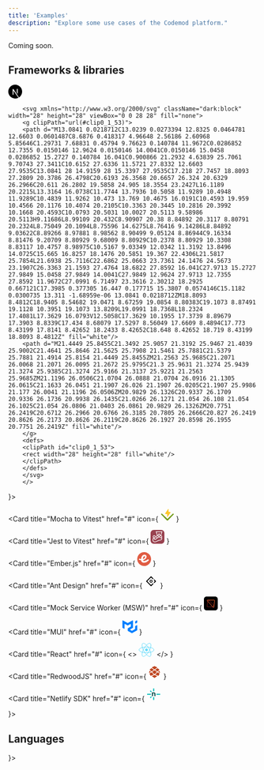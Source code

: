 ```yaml
---
title: 'Examples'
description: "Explore some use cases of the Codemod platform."
---
```


<Card icon="hourglass-end">
Coming soon.
</Card>

## Frameworks & libraries

<CardGroup cols={2}>
  <Card
    title="Next.js"
    href="#"
    icon={
        <>
        <svg className="dark:hidden" xmlns="http://www.w3.org/2000/svg" width="28" height="28" viewBox="0 0 28 28" fill="none">
        <g clipPath="url(#clip0_1_39)">
        <path d="M13.0841 0.0218712C13.0239 0.0273394 12.8325 0.0464781 12.6603 0.0601487C8.6876 0.418317 4.96648 2.56186 2.60968 5.85646C1.29731 7.68831 0.45794 9.76623 0.140784 11.9672C0.0286852 12.7355 0.0150146 12.9624 0.0150146 14.0041C0.0150146 15.0458 0.0286852 15.2727 0.140784 16.041C0.900866 21.2932 4.63839 25.7061 9.70743 27.3411C10.6152 27.6336 11.5721 27.8332 12.6603 27.9535C13.0841 28 14.9159 28 15.3397 27.9535C17.218 27.7457 18.8093 27.2809 20.3786 26.4798C20.6193 26.3568 20.6657 26.324 20.6329 26.2966C20.611 26.2802 19.5858 24.905 18.3554 23.2427L16.1189 20.2215L13.3164 16.0738C11.7744 13.7936 10.5058 11.9289 10.4948 11.9289C10.4839 11.9262 10.473 13.769 10.4675 16.0191C10.4593 19.959 10.4566 20.1176 10.4074 20.2105C10.3363 20.3445 10.2816 20.3992 10.1668 20.4593C10.0793 20.5031 10.0027 20.5113 9.58986 20.5113H9.11686L8.99109 20.432C8.90907 20.38 8.84892 20.3117 8.80791 20.2324L8.75049 20.1094L8.75596 14.6275L8.76416 9.14286L8.84892 9.03622C8.89266 8.97881 8.98562 8.90499 9.05124 8.86944C9.16334 8.81476 9.20709 8.80929 9.68009 8.80929C10.2378 8.80929 10.3308 8.83117 10.4757 8.98975C10.5167 9.03349 12.0342 11.3192 13.8496 14.0725C15.665 16.8257 18.1476 20.5851 19.367 22.4306L21.5817 25.7854L21.6938 25.7116C22.6862 25.0663 23.7361 24.1476 24.5673 23.1907C26.3363 21.1593 27.4764 18.6822 27.8592 16.041C27.9713 15.2727 27.9849 15.0458 27.9849 14.0041C27.9849 12.9624 27.9713 12.7355 27.8592 11.9672C27.0991 6.71497 23.3616 2.30212 18.2925 0.667121C17.3985 0.377305 16.447 0.177715 15.3807 0.0574146C15.1182 0.0300735 13.311 -1.68959e-06 13.0841 0.0218712ZM18.8093 8.4812C18.9405 8.54682 19.0471 8.67259 19.0854 8.80383C19.1073 8.87491 19.1128 10.3951 19.1073 13.8209L19.0991 18.7368L18.2324 17.4081L17.3629 16.0793V12.5058C17.3629 10.1955 17.3739 8.89679 17.3903 8.8339C17.434 8.68079 17.5297 8.56049 17.6609 8.4894C17.773 8.43199 17.8141 8.42652 18.2433 8.42652C18.648 8.42652 18.719 8.43199 18.8093 8.4812Z" fill="black"/>
        <path d="M21.4449 25.8455C21.3492 25.9057 21.3192 25.9467 21.4039 25.9002C21.4641 25.8646 21.5625 25.7908 21.5461 25.7881C21.5379 25.7881 21.4914 25.8154 21.4449 25.8455ZM21.2563 25.9685C21.2071 26.0068 21.2071 26.0095 21.2672 25.9795C21.3 25.9631 21.3274 25.9439 21.3274 25.9385C21.3274 25.9166 21.3137 25.9221 21.2563 25.9685ZM21.1196 26.0506C21.0704 26.0888 21.0704 26.0916 21.1305 26.0615C21.1633 26.0451 21.1907 26.026 21.1907 26.0205C21.1907 25.9986 21.177 26.0041 21.1196 26.0506ZM20.9829 26.1326C20.9337 26.1709 20.9336 26.1736 20.9938 26.1435C21.0266 26.1271 21.054 26.108 21.054 26.1025C21.054 26.0806 21.0403 26.0861 20.9829 26.1326ZM20.7751 26.2419C20.6712 26.2966 20.6766 26.3185 20.7805 26.2666C20.827 26.2419 20.8626 26.2173 20.8626 26.2119C20.8626 26.1927 20.8598 26.1955 20.7751 26.2419Z" fill="black"/>
        </g>
        <defs>
        <clipPath id="clip0_1_39">
        <rect width="28" height="28" fill="white"/>
        </clipPath>
        </defs>
        </svg>

        <svg xmlns="http://www.w3.org/2000/svg" className="dark:block" width="28" height="28" viewBox="0 0 28 28" fill="none">
        <g clipPath="url(#clip0_1_53)">
        <path d="M13.0841 0.0218712C13.0239 0.0273394 12.8325 0.0464781 12.6603 0.0601487C8.6876 0.418317 4.96648 2.56186 2.60968 5.85646C1.29731 7.68831 0.45794 9.76623 0.140784 11.9672C0.0286852 12.7355 0.0150146 12.9624 0.0150146 14.0041C0.0150146 15.0458 0.0286852 15.2727 0.140784 16.041C0.900866 21.2932 4.63839 25.7061 9.70743 27.3411C10.6152 27.6336 11.5721 27.8332 12.6603 27.9535C13.0841 28 14.9159 28 15.3397 27.9535C17.218 27.7457 18.8093 27.2809 20.3786 26.4798C20.6193 26.3568 20.6657 26.324 20.6329 26.2966C20.611 26.2802 19.5858 24.905 18.3554 23.2427L16.1189 20.2215L13.3164 16.0738C11.7744 13.7936 10.5058 11.9289 10.4948 11.9289C10.4839 11.9262 10.473 13.769 10.4675 16.0191C10.4593 19.959 10.4566 20.1176 10.4074 20.2105C10.3363 20.3445 10.2816 20.3992 10.1668 20.4593C10.0793 20.5031 10.0027 20.5113 9.58986 20.5113H9.11686L8.99109 20.432C8.90907 20.38 8.84892 20.3117 8.80791 20.2324L8.75049 20.1094L8.75596 14.6275L8.76416 9.14286L8.84892 9.03622C8.89266 8.97881 8.98562 8.90499 9.05124 8.86944C9.16334 8.81476 9.20709 8.80929 9.68009 8.80929C10.2378 8.80929 10.3308 8.83117 10.4757 8.98975C10.5167 9.03349 12.0342 11.3192 13.8496 14.0725C15.665 16.8257 18.1476 20.5851 19.367 22.4306L21.5817 25.7854L21.6938 25.7116C22.6862 25.0663 23.7361 24.1476 24.5673 23.1907C26.3363 21.1593 27.4764 18.6822 27.8592 16.041C27.9713 15.2727 27.9849 15.0458 27.9849 14.0041C27.9849 12.9624 27.9713 12.7355 27.8592 11.9672C27.0991 6.71497 23.3616 2.30212 18.2925 0.667121C17.3985 0.377305 16.447 0.177715 15.3807 0.0574146C15.1182 0.0300735 13.311 -1.68959e-06 13.0841 0.0218712ZM18.8093 8.4812C18.9405 8.54682 19.0471 8.67259 19.0854 8.80383C19.1073 8.87491 19.1128 10.3951 19.1073 13.8209L19.0991 18.7368L18.2324 17.4081L17.3629 16.0793V12.5058C17.3629 10.1955 17.3739 8.89679 17.3903 8.8339C17.434 8.68079 17.5297 8.56049 17.6609 8.4894C17.773 8.43199 17.8141 8.42652 18.2433 8.42652C18.648 8.42652 18.719 8.43199 18.8093 8.4812Z" fill="white"/>
        <path d="M21.4449 25.8455C21.3492 25.9057 21.3192 25.9467 21.4039 25.9002C21.4641 25.8646 21.5625 25.7908 21.5461 25.7881C21.5379 25.7881 21.4914 25.8154 21.4449 25.8455ZM21.2563 25.9685C21.2071 26.0068 21.2071 26.0095 21.2672 25.9795C21.3 25.9631 21.3274 25.9439 21.3274 25.9385C21.3274 25.9166 21.3137 25.9221 21.2563 25.9685ZM21.1196 26.0506C21.0704 26.0888 21.0704 26.0916 21.1305 26.0615C21.1633 26.0451 21.1907 26.026 21.1907 26.0205C21.1907 25.9986 21.177 26.0041 21.1196 26.0506ZM20.9829 26.1326C20.9337 26.1709 20.9336 26.1736 20.9938 26.1435C21.0266 26.1271 21.054 26.108 21.054 26.1025C21.054 26.0806 21.0403 26.0861 20.9829 26.1326ZM20.7751 26.2419C20.6712 26.2966 20.6766 26.3185 20.7805 26.2666C20.827 26.2419 20.8626 26.2173 20.8626 26.2119C20.8626 26.1927 20.8598 26.1955 20.7751 26.2419Z" fill="white"/>
        </g>
        <defs>
        <clipPath id="clip0_1_53">
        <rect width="28" height="28" fill="white"/>
        </clipPath>
        </defs>
        </svg>
        </>

}></Card>

<Card
  title="Mocha to Vitest"
  href="#"
  icon={
    <svg xmlns="http://www.w3.org/2000/svg" width="28" height="28" viewBox="0 0 28 28" fill="none">
<path d="M20.5046 9.7159L14.3721 18.5827C14.3071 18.6767 14.2131 18.7471 14.1043 18.7833C13.9955 18.8194 13.878 18.8191 13.7694 18.7828C13.6609 18.7463 13.5673 18.6755 13.5028 18.5813C13.4384 18.487 13.4066 18.3743 13.4123 18.2604L13.6578 13.365L9.69551 12.5247C9.61083 12.5068 9.53194 12.4683 9.46581 12.4128C9.39968 12.3572 9.34834 12.2862 9.31637 12.2062C9.2844 12.1261 9.27278 12.0394 9.28252 11.9537C9.29226 11.868 9.32306 11.786 9.3722 11.715L15.5048 2.84816C15.5698 2.7541 15.6638 2.68369 15.7726 2.6476C15.8814 2.6115 15.999 2.61169 16.1076 2.64816C16.2161 2.68461 16.3097 2.75534 16.3742 2.84962C16.4386 2.94389 16.4704 3.05655 16.4646 3.17052L16.2192 8.06595L20.1814 8.90619C20.2661 8.92413 20.345 8.9626 20.4111 9.01816C20.4773 9.07373 20.5286 9.1447 20.5605 9.22478C20.5926 9.30486 20.6041 9.39158 20.5944 9.47724C20.5847 9.56292 20.5539 9.64485 20.5046 9.7159Z" fill="#FCC72B"/>
<path d="M14.0826 26.0218C13.9195 26.022 13.7579 25.9901 13.6072 25.9277C13.4566 25.8652 13.3197 25.7736 13.2045 25.6582L7.40996 19.864C7.17816 19.6311 7.04822 19.3156 7.04865 18.9869C7.04909 18.6582 7.17986 18.3429 7.41231 18.1106C7.64474 17.8781 7.95988 17.7472 8.2886 17.7467C8.61734 17.7464 8.93284 17.8762 9.16592 18.108L14.0826 23.0241L24.7936 12.3137C25.0271 12.0839 25.3419 11.9558 25.6694 11.9571C25.9971 11.9584 26.3108 12.0891 26.5423 12.3208C26.774 12.5524 26.9048 12.8662 26.9061 13.1937C26.9073 13.5213 26.7792 13.8361 26.5494 14.0696L14.9604 25.6582C14.8453 25.7737 14.7084 25.8652 14.5578 25.9277C14.4071 25.9901 14.2456 26.022 14.0826 26.0218Z" fill="#729B1B"/>
<path d="M14.0776 26.0218C14.2407 26.022 14.4022 25.9901 14.5529 25.9277C14.7036 25.8652 14.8405 25.7736 14.9557 25.6582L20.7502 19.864C20.982 19.6311 21.112 19.3156 21.1115 18.9869C21.1111 18.6582 20.9803 18.3429 20.7478 18.1106C20.5153 17.8781 20.2002 17.7472 19.8715 17.7467C19.5428 17.7464 19.2273 17.8762 18.9942 18.108L14.0776 23.0241L3.3666 12.3137C3.13309 12.0839 2.81827 11.9558 2.49072 11.9571C2.16316 11.9584 1.84939 12.0891 1.61777 12.3208C1.38615 12.5524 1.25543 12.8662 1.2541 13.1937C1.25277 13.5213 1.38092 13.8361 1.61065 14.0696L13.1997 25.6582C13.3149 25.7737 13.4517 25.8652 13.6024 25.9277C13.753 25.9901 13.9145 26.022 14.0776 26.0218Z" fill="#729B1B" fillOpacity="0.5"/>
</svg>
  }
></Card>

<Card
  title="Jest to Vitest"
  href="#"
  icon={
    <svg xmlns="http://www.w3.org/2000/svg" width="28" height="28" viewBox="0 0 28 28" fill="none">
<g clipPath="url(#clip0_1_29)">
<path d="M21.4375 0H6.5625C2.93813 0 0 2.93813 0 6.5625V21.4375C0 25.0619 2.93813 28 6.5625 28H21.4375C25.0619 28 28 25.0619 28 21.4375V6.5625C28 2.93813 25.0619 0 21.4375 0Z" fill="#99424F"/>
<path d="M23.3355 13.8354C23.3355 12.518 22.4299 11.4097 21.2139 11.093L23.9372 3.0625H10.441L13.1707 11.1184C11.9926 11.4604 11.1251 12.5497 11.1251 13.8416C11.1251 14.7917 11.6 15.634 12.322 16.1533C12.037 16.5586 11.7077 16.9323 11.334 17.2869C10.631 17.9456 9.85206 18.4522 9.00973 18.7879C8.24975 18.2749 7.92042 17.3693 8.21809 16.5586C9.37707 16.204 10.2194 15.121 10.2194 13.848C10.2194 12.2837 8.94641 11.017 7.38843 11.017C5.82412 11.017 4.55114 12.29 4.55114 13.8543C4.55114 14.6269 4.8678 15.3363 5.37446 15.843C5.33013 15.9317 5.2858 16.0203 5.24146 16.1153C4.81714 16.9893 4.33581 17.9773 4.15215 19.0856C3.78481 21.3022 4.38647 23.0818 5.83679 24.0889C6.65377 24.6525 7.5531 24.9375 8.52207 24.9375C10.1877 24.9375 11.8787 24.1015 13.5126 23.2909C14.678 22.7146 15.8813 22.1129 17.0656 21.8215C17.5026 21.7139 17.9586 21.6506 18.44 21.5809C19.4153 21.4415 20.4223 21.2959 21.3279 20.7702C22.3856 20.156 23.1075 19.1299 23.3166 17.9519C23.4748 17.0463 23.3166 16.1343 22.9112 15.3363C23.1836 14.8993 23.3355 14.3863 23.3355 13.8354ZM22.1005 13.8354C22.1005 14.7156 21.3849 15.4313 20.5045 15.4313C19.6243 15.4313 18.9086 14.7156 18.9086 13.8354C18.9086 13.5504 18.9845 13.278 19.1175 13.0437C19.1683 12.955 19.2316 12.8663 19.295 12.7903C19.3583 12.7144 19.4343 12.6447 19.5165 12.5814L19.5229 12.5751C19.5735 12.537 19.6306 12.499 19.6876 12.461C19.6876 12.461 19.694 12.461 19.694 12.4546C19.7192 12.4421 19.7446 12.423 19.7699 12.4103C19.7762 12.4103 19.7825 12.404 19.7889 12.404C19.8143 12.3913 19.8459 12.3787 19.8776 12.366C19.9092 12.3534 19.9409 12.3407 19.9662 12.328C19.9725 12.328 19.9789 12.3216 19.9852 12.3216C20.0106 12.3154 20.0359 12.3027 20.0612 12.2964C20.0676 12.2964 20.0803 12.29 20.0866 12.29C20.1182 12.2837 20.1436 12.2773 20.1752 12.271H20.1815L20.2766 12.2521C20.2829 12.2521 20.2955 12.2521 20.3019 12.2457C20.3272 12.2457 20.3526 12.2394 20.3779 12.2394H20.4096C20.4412 12.2394 20.4729 12.233 20.5109 12.233H20.5932C20.6186 12.233 20.6375 12.233 20.6629 12.2394H20.6756C20.7262 12.2457 20.7769 12.2521 20.8275 12.2647C21.5495 12.4167 22.1005 13.0627 22.1005 13.8354ZM12.208 4.32915H22.1702L19.8839 11.074C19.7889 11.093 19.694 11.1247 19.5989 11.1564L17.1923 6.24812L14.7793 11.1247C14.6844 11.093 14.583 11.074 14.4817 11.0551L12.208 4.32915ZM16.7362 13.2844C16.6159 12.689 16.312 12.157 15.8813 11.7644L17.1923 9.11707L18.5159 11.8214C18.1232 12.214 17.8383 12.7144 17.7242 13.2844H16.7362ZM13.5634 12.2837C13.595 12.2773 13.6204 12.271 13.652 12.2647H13.671C13.6964 12.2583 13.7216 12.2583 13.747 12.2521H13.7723C13.7977 12.2521 13.8167 12.2457 13.842 12.2457H14.089C14.1143 12.2457 14.1333 12.2521 14.1524 12.2521C14.165 12.2521 14.1713 12.2521 14.184 12.2583C14.2093 12.2647 14.2284 12.2647 14.2536 12.271C14.26 12.271 14.2663 12.271 14.279 12.2773C14.3106 12.2837 14.3423 12.29 14.3676 12.2964H14.374C14.3993 12.3027 14.4247 12.3091 14.45 12.3216C14.4563 12.3216 14.4627 12.328 14.4753 12.328C14.4944 12.3343 14.5196 12.3407 14.5387 12.3534C14.545 12.3534 14.5514 12.3597 14.5577 12.3597C14.583 12.3724 14.6083 12.3787 14.6336 12.3913H14.64C14.6717 12.404 14.6969 12.4167 14.7223 12.4357H14.7287C14.754 12.4484 14.7793 12.4673 14.8047 12.48C14.811 12.48 14.811 12.4864 14.8174 12.4864C14.8426 12.499 14.8617 12.518 14.887 12.5307L14.8933 12.537C14.9693 12.594 15.039 12.6573 15.1086 12.7206L15.115 12.727C15.1783 12.7967 15.2416 12.8727 15.2923 12.955C15.457 13.2083 15.5519 13.506 15.5519 13.829C15.5519 14.7093 14.8363 15.4249 13.956 15.4249C13.0757 15.4249 12.36 14.7093 12.36 13.829C12.3537 13.088 12.8667 12.461 13.5634 12.2837ZM7.33143 12.2394C8.21175 12.2394 8.92741 12.955 8.92741 13.8354C8.92741 14.7156 8.21175 15.4313 7.33143 15.4313C6.45111 15.4313 5.73545 14.7156 5.73545 13.8354C5.73545 12.955 6.45111 12.2394 7.33143 12.2394ZM22.0626 17.7302C21.9232 18.5409 21.4228 19.2502 20.6882 19.6746C19.9979 20.0736 19.1493 20.2002 18.2562 20.3269C17.7686 20.3966 17.2557 20.4726 16.7616 20.5929C15.4443 20.9159 14.1776 21.5492 12.949 22.1572C11.3784 22.9362 9.89639 23.6708 8.52207 23.6708C7.80642 23.6708 7.16676 23.4682 6.55877 23.0439C5.16546 22.0812 5.23513 20.2763 5.39979 19.2883C5.55179 18.3636 5.97612 17.496 6.38144 16.6663C6.40678 16.6156 6.42578 16.5713 6.45111 16.5207C6.59045 16.5713 6.73611 16.6092 6.88811 16.6346C6.64744 17.9773 7.33143 19.3643 8.66141 20.0482L8.90208 20.1749L9.16173 20.0799C10.2701 19.6873 11.296 19.0475 12.2017 18.1926C12.7147 17.7113 13.1517 17.192 13.519 16.6283C13.6647 16.6537 13.8103 16.66 13.956 16.66C15.2733 16.66 16.3816 15.7543 16.6983 14.5383H17.7623C18.0789 15.7606 19.1872 16.66 20.5045 16.66C21.0302 16.66 21.5179 16.5143 21.9359 16.2673C22.1005 16.7422 22.1512 17.2363 22.0626 17.7302Z" fill="white"/>
</g>
<defs>
<clipPath id="clip0_1_29">
<rect width="28" height="28" fill="white"/>
</clipPath>
</defs>
</svg>
  }
></Card>

<Card
  title="Ember.js"
  href="#"
  icon={
    <svg xmlns="http://www.w3.org/2000/svg" width="28" height="28" viewBox="0 0 28 28" fill="none">
<g clipPath="url(#clip0_1_22)">
<mask id="mask0_1_22" maskUnits="userSpaceOnUse" x="0" y="0" width="28" height="28">
<path d="M28 0H0V28H28V0Z" fill="white"/>
</mask>
<g mask="url(#mask0_1_22)">
<path d="M14 0C21.732 0 28 6.26806 28 14C28 21.732 21.732 28 14 28C6.26806 28 0 21.732 0 14C0 6.26806 6.26806 0 14 0Z" fill="#E05C43"/>
<path fillRule="evenodd" clipRule="evenodd" d="M14.2764 5.2781C16.0802 5.24244 17.3549 5.73156 18.4517 7.28842C20.8436 13.2185 12.2945 16.279 11.9518 16.3994L11.941 16.4029C11.941 16.4029 11.6829 18.0134 14.1346 17.9517C17.1519 17.9517 20.324 15.6129 21.5306 14.6244C21.6708 14.5091 21.8495 14.4511 22.0306 14.4618C22.2119 14.4726 22.3823 14.5513 22.508 14.6824L23.4113 15.6208C23.5384 15.7517 23.6108 15.926 23.6143 16.1083C23.6178 16.2907 23.5519 16.4676 23.4301 16.6032C22.6447 17.4776 20.8019 19.2726 18.0278 20.4323C18.0278 20.4323 13.399 22.5755 10.2796 20.546C8.4196 19.3363 7.90794 17.888 7.69991 16.3814C7.701 16.3814 5.44154 16.2668 3.99056 15.7002C2.53917 15.1332 4.00129 13.4228 4.00129 13.4228C4.00129 13.4228 4.44754 12.7156 5.29629 13.4228C6.14569 14.1289 7.73098 13.8104 7.73098 13.8104C7.87229 12.695 8.10723 11.2231 8.79935 9.6695C10.2501 6.41342 12.4719 5.3131 14.2764 5.2781ZM15.338 8.54075C14.3823 7.61981 11.6227 9.45994 11.5162 13.6704C11.5162 13.6704 12.3308 13.9185 14.1346 12.6795C15.9393 11.4412 16.2937 9.45994 15.338 8.54075Z" fill="white"/>
</g>
</g>
<defs>
<clipPath id="clip0_1_22">
<rect width="28" height="28" fill="white"/>
</clipPath>
</defs>
</svg>
  }
></Card>

<Card
  title="Ant Design"
  href="#"
  icon={
    <svg xmlns="http://www.w3.org/2000/svg" width="28" height="28" viewBox="0 0 28 28" fill="none">
<path d="M14.6534 4.35122L18.4977 8.19552C18.8586 8.55646 18.8586 9.14143 18.4977 9.50217C18.1367 9.86311 17.5518 9.86311 17.191 9.50217L14.6534 6.96473C14.2924 6.60379 13.7075 6.60379 13.3467 6.96473L6.96478 13.3467C6.60384 13.7076 6.60384 14.2926 6.96478 14.6533L13.3467 21.0353C13.7077 21.3962 14.2926 21.3962 14.6534 21.0353L17.191 18.4976C17.552 18.1367 18.1369 18.1367 18.4977 18.4976C18.8586 18.8586 18.8586 19.4435 18.4977 19.8043L14.6534 23.6486C14.2924 24.0095 13.7075 24.0095 13.3467 23.6486L4.35127 14.6533C3.99033 14.2924 3.99033 13.7074 4.35127 13.3467L13.3465 4.35142C13.7075 3.99048 14.2926 3.99048 14.6534 4.35122Z" fill="url(#paint0_linear_1_17)"/>
<path d="M19.8045 10.809C20.1655 10.4481 20.7504 10.4481 21.1112 10.809L23.6488 13.3467C24.0098 13.7076 24.0098 14.2926 23.6488 14.6533L21.1112 17.191C20.7502 17.5519 20.1653 17.5519 19.8045 17.191C19.4436 16.83 19.4436 16.2451 19.8045 15.8843L21.0353 14.6535C21.3962 14.2926 21.3962 13.7076 21.0353 13.3469L19.8045 12.1161C19.4436 11.7549 19.4436 11.17 19.8045 10.809Z" fill="url(#paint1_linear_1_17)"/>
<path d="M14 16.9264C15.6163 16.9264 16.9265 15.6162 16.9265 14C16.9265 12.3838 15.6163 11.0735 14 11.0735C12.3838 11.0735 11.0736 12.3838 11.0736 14C11.0736 15.6162 12.3838 16.9264 14 16.9264ZM14 15.521C13.16 15.521 12.479 14.84 12.479 14C12.479 13.16 13.16 12.479 14 12.479C14.8401 12.479 15.5211 13.16 15.5211 14C15.5211 14.84 14.8401 15.521 14 15.521Z" fill="url(#paint2_linear_1_17)"/>
<defs>
<linearGradient id="paint0_linear_1_17" x1="21.9807" y1="14" x2="2.88564" y2="14" gradientUnits="userSpaceOnUse">
<stop stopColor="#47B4E0"/>
<stop offset="0.1718" stopColor="#1588E0"/>
<stop offset="1" stopColor="#6EB4E0"/>
</linearGradient>
<linearGradient id="paint1_linear_1_17" x1="21.7266" y1="17.4615" x2="21.7266" y2="10.5384" gradientUnits="userSpaceOnUse">
<stop offset="0.0322" stopColor="#F0776F"/>
<stop offset="0.5032" stopColor="#F0656F"/>
<stop offset="1" stopColor="#F0606F"/>
</linearGradient>
<linearGradient id="paint2_linear_1_17" x1="14" y1="11.0736" x2="14" y2="16.9264" gradientUnits="userSpaceOnUse">
<stop offset="0.0322" stopColor="#F0776F"/>
<stop offset="0.5032" stopColor="#F0656F"/>
<stop offset="1" stopColor="#F0606F"/>
</linearGradient>
</defs>
</svg>
  }
></Card>

<Card
  title="Mock Service Worker (MSW)"
  href="#"
  icon={
    <svg xmlns="http://www.w3.org/2000/svg" width="28" height="28" viewBox="0 0 28 28" fill="none">
<g clipPath="url(#clip0_2_56)">
<path d="M22.75 0H5.25C2.35051 0 0 2.35051 0 5.25V22.75C0 25.6495 2.35051 28 5.25 28H22.75C25.6495 28 28 25.6495 28 22.75V5.25C28 2.35051 25.6495 0 22.75 0Z" fill="black"/>
<path opacity="0.48" fillRule="evenodd" clipRule="evenodd" d="M18.9679 16.9832C19.3987 17.4616 19.5948 18.0695 19.5636 18.6654C19.5324 19.2613 19.2738 19.8453 18.7953 20.2761C18.3665 20.6622 17.8097 20.8756 17.2327 20.875L7.18072 20.8646C6.98047 20.8644 6.79927 20.7831 6.66817 20.6517C6.53708 20.5203 6.4561 20.339 6.45631 20.1387L7.50061 10.0664C7.56726 9.42598 7.88717 8.87321 8.35052 8.4972C8.81387 8.12119 9.42067 7.92195 10.0611 7.98859C10.635 8.04832 11.1664 8.31873 11.5525 8.74754L18.9679 16.9832Z" stroke="#FF3333" strokeWidth="4"/>
<path fillRule="evenodd" clipRule="evenodd" d="M6.61448 8.33163C6.48049 8.18281 6.4195 7.99378 6.42922 7.80845C6.43893 7.62312 6.51934 7.4415 6.66815 7.30751C6.80152 7.18743 6.97467 7.12106 7.15413 7.12125L20.8194 7.13534C21.0196 7.13554 21.2008 7.2169 21.3319 7.34826C21.463 7.47962 21.544 7.661 21.5438 7.86124L20.1255 21.5274C20.1048 21.7266 20.0053 21.8985 19.8612 22.0155C19.7171 22.1324 19.5284 22.1944 19.3292 22.1736C19.1507 22.1551 18.9854 22.071 18.8654 21.9376L6.61448 8.33163Z" stroke="#FF6A33" strokeWidth="4"/>
</g>
<defs>
<clipPath id="clip0_2_56">
<rect width="28" height="28" fill="white"/>
</clipPath>
</defs>
</svg>
}

> </Card>

<Card
  title="MUI"
  href="#"
  icon={
    <svg xmlns="http://www.w3.org/2000/svg" width="30" height="32" viewBox="0 0 36 32" fill="none"><path fillRule="evenodd" clipRule="evenodd" d="M30.343 21.976a1 1 0 00.502-.864l.018-5.787a1 1 0 01.502-.864l3.137-1.802a1 1 0 011.498.867v10.521a1 1 0 01-.502.867l-11.839 6.8a1 1 0 01-.994.001l-9.291-5.314a1 1 0 01-.504-.868v-5.305c0-.006.007-.01.013-.007.005.003.012 0 .012-.007v-.006c0-.004.002-.008.006-.01l7.652-4.396c.007-.004.004-.015-.004-.015a.008.008 0 01-.008-.008l.015-5.201a1 1 0 00-1.5-.87l-5.687 3.277a1 1 0 01-.998 0L6.666 9.7a1 1 0 00-1.499.866v9.4a1 1 0 01-1.496.869l-3.166-1.81a1 1 0 01-.504-.87l.028-16.43A1 1 0 011.527.86l10.845 6.229a1 1 0 00.996 0L24.21.86a1 1 0 011.498.868v16.434a1 1 0 01-.501.867l-5.678 3.27a1 1 0 00.004 1.735l3.132 1.783a1 1 0 00.993-.002l6.685-3.839zM31 7.234a1 1 0 001.514.857l3-1.8A1 1 0 0036 5.434V1.766A1 1 0 0034.486.91l-3 1.8a1 1 0 00-.486.857v3.668z" fill="#007FFF"></path></svg>
  }
></Card>

<Card
  title="React"
  href="#"
  icon={
    <>
      <svg xmlns="http://www.w3.org/2000/svg" width="32" height="28" viewBox="0 0 32 28" fill="none">
<g clipPath="url(#clip0_1_6)">
<path d="M15.7353 16.805C17.2845 16.805 18.5403 15.5492 18.5403 14C18.5403 12.4508 17.2845 11.195 15.7353 11.195C14.1861 11.195 12.9303 12.4508 12.9303 14C12.9303 15.5492 14.1861 16.805 15.7353 16.805Z" fill="#61DAFB"/>
<path d="M15.7354 19.7468C24.048 19.7468 30.7866 17.1739 30.7866 14C30.7866 10.8261 24.048 8.25317 15.7354 8.25317C7.42286 8.25317 0.684204 10.8261 0.684204 14C0.684204 17.1739 7.42286 19.7468 15.7354 19.7468Z" stroke="#61DAFB"/>
<path d="M10.7585 16.8734C14.9147 24.0723 20.5123 28.6217 23.261 27.0347C26.0096 25.4478 24.8685 18.3255 20.7122 11.1266C16.556 3.9277 10.9584 -0.621672 8.20975 0.965269C5.46109 2.55221 6.60218 9.67453 10.7585 16.8734Z" stroke="#61DAFB"/>
<path d="M10.7585 11.1266C6.60225 18.3255 5.46115 25.4478 8.20982 27.0347C10.9585 28.6217 16.556 24.0723 20.7123 16.8734C24.8686 9.67453 26.0097 2.55221 23.261 0.965273C20.5124 -0.621668 14.9148 3.92771 10.7585 11.1266Z" stroke="#61DAFB"/>
</g>
<defs>
<clipPath id="clip0_1_6">
<rect width="31.4707" height="28" fill="white"/>
</clipPath>
</defs>
</svg>
    </>
  }
></Card>

<Card
  title="RedwoodJS"
  href="#"
  icon={
    <svg xmlns="http://www.w3.org/2000/svg" width="27" height="28" viewBox="0 0 27 28" fill="none">
<path fillRule="evenodd" clipRule="evenodd" d="M11.5052 0.965318C10.5047 1.46839 8.39562 2.44782 7.25305 3.22914C6.11048 4.01048 6.25252 4.73837 5.75228 5.24144C5.25203 5.74452 3.75126 7.0022 2.75073 7.7568C1.75021 8.51142 2.00034 10.5237 1.75021 11.2783C1.50008 12.0329 0.999825 13.7937 0.749696 14.5483C0.499566 15.3029 1.24995 16.3091 1.75021 17.3152C2.25047 18.3213 3.5011 21.0882 4.00138 22.0944C4.50163 23.1005 6.0024 22.5975 7.25305 23.6036C8.5037 24.6098 10.2546 25.8674 11.5052 26.622C12.7559 27.3767 13.2561 27.3767 14.5068 26.622C15.7574 25.8674 17.5083 24.6098 18.759 23.6036C20.0096 22.5975 21.5104 23.1005 22.0106 22.0944C22.5109 21.0882 23.7616 18.3213 24.2618 17.3152C24.7621 16.3091 25.5125 15.3029 25.2623 14.5483C25.0122 13.7937 24.5119 12.0329 24.2618 11.2783C24.0117 10.5237 24.2618 8.51142 23.2613 7.7568C22.2608 7.0022 21.0994 6.04138 20.2597 5.24144C19.4201 4.44151 19.7595 3.98377 18.759 3.22914C17.7585 2.47454 15.5073 1.46839 14.5068 0.965318C13.5063 0.462244 12.5058 0.462244 11.5052 0.965318Z" fill="white"/>
<path fillRule="evenodd" clipRule="evenodd" d="M7.97244 5.32952L12.6538 8.52502C12.7595 8.59538 12.8829 8.63391 13.0096 8.63607C13.1364 8.63514 13.2602 8.5965 13.3653 8.52502L18.0503 5.31877C18.2323 5.18843 18.3327 4.97115 18.3145 4.74698C18.2962 4.52278 18.162 4.32488 17.9614 4.22612L13.28 1.90831C13.1024 1.82215 12.8955 1.82215 12.7179 1.90831L8.0507 4.22612C7.84639 4.32541 7.71045 4.52715 7.69429 4.75499C7.67813 4.98285 7.78423 5.20201 7.97244 5.32952ZM14.5997 9.52809C14.6001 9.74 14.7038 9.93821 14.8772 10.0583L18.6301 12.6233C18.8704 12.7889 19.1918 12.7682 19.4092 12.5731L22.5574 9.75736C22.6977 9.632 22.7756 9.45048 22.7701 9.26167C22.7646 9.07287 22.6763 8.89622 22.529 8.77937L19.523 6.37557C19.3045 6.202 18.9997 6.19041 18.7689 6.3469L14.8772 9.00864C14.7069 9.12654 14.6035 9.32 14.5997 9.52809ZM5.26532 13.0173C5.417 13.1536 5.49498 13.3546 5.47521 13.5583C5.4555 13.7632 5.33717 13.9453 5.15858 14.0455L2.91749 15.3889C2.69031 15.5247 2.40347 15.5051 2.19656 15.3397C1.98966 15.1743 1.90567 14.8974 1.98547 14.6437L2.81431 12.0358C2.87935 11.8291 3.04416 11.6699 3.25187 11.6131C3.45943 11.5526 3.68326 11.6056 3.84239 11.7527L5.26532 13.0173ZM17.4206 13.2896L13.3689 10.5168C13.1535 10.372 12.8728 10.372 12.6574 10.5168L8.60563 13.2896C8.44447 13.4012 8.34238 13.5804 8.32815 13.7768C8.31765 13.9746 8.39603 14.1667 8.5416 14.2999L12.5898 17.9217C12.7066 18.0258 12.8572 18.0832 13.0131 18.0829C13.169 18.0828 13.3195 18.0255 13.4365 17.9217L17.4847 14.2999C17.6307 14.1672 17.7081 13.9744 17.6946 13.7768C17.6833 13.5804 17.5821 13.4004 17.4206 13.2896ZM6.61355 12.5731L3.46887 9.75736C3.32738 9.62881 3.24929 9.44404 3.25542 9.25224C3.25884 9.06318 3.34634 8.88569 3.49376 8.76862L6.4997 6.35048C6.71972 6.17742 7.02512 6.16585 7.25741 6.32184L11.1455 8.98355C11.326 9.1019 11.4348 9.30406 11.4348 9.52092C11.4348 9.73778 11.326 9.93994 11.1455 10.0583L7.39615 12.6233C7.15442 12.7882 6.83254 12.7676 6.61355 12.5731ZM22.7602 16.6177L19.5586 14.7011C19.3208 14.5578 19.0182 14.5868 18.8116 14.7727L14.8985 18.2656C14.7335 18.413 14.6559 18.6359 14.6936 18.8548C14.7313 19.0737 14.8788 19.2574 15.0835 19.3403L20.512 21.5399C20.5864 21.5708 20.6662 21.5867 20.7467 21.5865C20.9987 21.5872 21.2274 21.4384 21.3301 21.2067L23.0128 17.438C23.1497 17.1398 23.0406 16.7856 22.7602 16.6177ZM23.2048 12.0358L24.0337 14.6437H24.0266C24.0879 14.8389 24.0531 15.0517 23.9328 15.2166C23.8126 15.3816 23.6215 15.4788 23.4183 15.4785C23.3043 15.4788 23.1924 15.4479 23.0946 15.3889L20.8499 14.0455C20.675 13.9432 20.5608 13.7613 20.544 13.5583C20.523 13.3544 20.6012 13.1529 20.7539 13.0173L22.1768 11.7492C22.3375 11.6051 22.5597 11.5526 22.7673 11.6095C22.9749 11.6688 23.1391 11.8288 23.2048 12.0358ZM11.3305 18.8531C11.3688 18.6351 11.292 18.4127 11.1278 18.2656L7.21474 14.7727C7.0081 14.5868 6.70544 14.5578 6.4677 14.7011L3.26609 16.6177C2.98889 16.7863 2.87921 17.1361 3.00997 17.4345L4.69613 21.2031C4.83583 21.5174 5.197 21.6644 5.51432 21.5363L10.9392 19.3367C11.144 19.2546 11.292 19.0716 11.3305 18.8531ZM13.2515 19.9278L17.6056 21.6903C17.8185 21.7815 17.9656 21.9817 17.9898 22.2134C18.0174 22.4479 17.9132 22.6785 17.7195 22.8116L13.3618 25.8388C13.2573 25.9121 13.1333 25.9521 13.006 25.9534C12.8788 25.9514 12.755 25.9115 12.6503 25.8388L8.29615 22.8116C8.10169 22.6788 7.99624 22.4485 8.02223 22.2134C8.05129 21.9793 8.20367 21.7792 8.42064 21.6903L12.7748 19.9278C12.9279 19.8668 13.0984 19.8668 13.2515 19.9278Z" fill="#BF4722"/>
</svg>
  }
></Card>

<Card title="Netlify SDK" href="#" icon={
<svg xmlns="http://www.w3.org/2000/svg" width="28" height="28" viewBox="0 0 28 28" fill="none">
<g clipPath="url(#clip0_2_63)">
<path d="M8.19649 21.7728H7.94636L6.70129 20.5278V20.2776L8.60343 18.3755H9.92129L10.0968 18.551V19.8688L8.19463 21.771L8.19649 21.7728Z" fill="#05BDBA"/>
<path d="M6.70129 7.69442V7.44429L7.94636 6.19922H8.19649L10.0986 8.10135V9.41922L9.92316 9.59469H8.60529L6.70316 7.69255L6.70129 7.69442Z" fill="#05BDBA"/>
<path d="M17.6587 17.7595H15.848L15.6968 17.6083V13.3691C15.6968 12.615 15.4 12.0307 14.491 12.0101C14.0224 11.9971 13.4867 12.0101 12.9155 12.0325L12.8296 12.1203V17.6064L12.6784 17.7576H10.8678L10.7166 17.6064V10.3656L10.8678 10.2144H14.9427C16.5256 10.2144 17.8099 11.4987 17.8099 13.0816V17.6083L17.6587 17.7595Z" fill="#014847"/>
<path d="M8.45417 15.0453H1.2115L1.0603 14.8941V13.0797L1.2115 12.9285H8.45417L8.60537 13.0797V14.8941L8.45417 15.0453Z" fill="#05BDBA"/>
<path d="M27.3168 15.0453H20.0742L19.923 14.8941V13.0797L20.0742 12.9285H27.3168L27.468 13.0797V14.8941L27.3168 15.0453Z" fill="#05BDBA"/>
<path d="M13.2197 7.95197V2.51997L13.3709 2.36877H15.1853L15.3365 2.51997V7.95197L15.1853 8.10317H13.3709L13.2197 7.95197Z" fill="#05BDBA"/>
<path d="M13.2197 25.4539V20.0219L13.3709 19.8707H15.1853L15.3365 20.0219V25.4539L15.1853 25.6051H13.3709L13.2197 25.4539Z" fill="#05BDBA"/>
</g>
<defs>
<clipPath id="clip0_2_63">
<rect width="28" height="28" fill="white"/>
</clipPath>
</defs>
</svg>

}></Card>

</CardGroup>

## Languages

<CardGroup cols={2}>
  <Card
    title="TypeScript"
    href="#"
    icon={
<svg xmlns="http://www.w3.org/2000/svg" width="28" height="28" viewBox="0 0 28 28" fill="none">
<g clipPath="url(#clip0_1_2)">
<path d="M25.2656 0H2.73438C1.22422 0 0 1.22422 0 2.73438V25.2656C0 26.7758 1.22422 28 2.73438 28H25.2656C26.7758 28 28 26.7758 28 25.2656V2.73438C28 1.22422 26.7758 0 25.2656 0Z" fill="#3178C6"/>
<path d="M25.2656 0H2.73438C1.22422 0 0 1.22422 0 2.73438V25.2656C0 26.7758 1.22422 28 2.73438 28H25.2656C26.7758 28 28 26.7758 28 25.2656V2.73438C28 1.22422 26.7758 0 25.2656 0Z" fill="#3178C6"/>
<path fillRule="evenodd" clipRule="evenodd" d="M17.3326 22.281V25.0187C17.7776 25.2469 18.304 25.4179 18.9117 25.532C19.5194 25.6461 20.1598 25.7031 20.8331 25.7031C21.4893 25.7031 22.1127 25.6404 22.7032 25.5149C23.2938 25.3894 23.8116 25.1827 24.2567 24.8946C24.7017 24.6066 25.0541 24.2302 25.3137 23.7653C25.5733 23.3005 25.7031 22.7259 25.7031 22.0415C25.7031 21.5452 25.629 21.1104 25.4806 20.7368C25.3322 20.3632 25.1183 20.031 24.8387 19.7401C24.5591 19.4492 24.2239 19.1883 23.833 18.9573C23.4422 18.7263 23.0014 18.5081 22.5107 18.3028C22.1512 18.1545 21.8288 18.0105 21.5435 17.8708C21.2582 17.731 21.0157 17.5884 20.816 17.443C20.6163 17.2975 20.4623 17.1435 20.3539 16.981C20.2455 16.8184 20.1912 16.6345 20.1912 16.4292C20.1912 16.241 20.2397 16.0713 20.3368 15.9201C20.4338 15.769 20.5707 15.6393 20.7476 15.5309C20.9245 15.4225 21.1413 15.3384 21.398 15.2785C21.6548 15.2186 21.9401 15.1887 22.2539 15.1887C22.4821 15.1887 22.7232 15.2058 22.9771 15.24C23.231 15.2742 23.4864 15.327 23.7432 15.3982C23.9999 15.4696 24.2495 15.5594 24.4921 15.6678C24.7346 15.7761 24.9585 15.9016 25.1639 16.0442V13.4862C24.7474 13.3265 24.2924 13.2081 23.7988 13.1311C23.3052 13.0541 22.7389 13.0156 22.0999 13.0156C21.4494 13.0156 20.8331 13.0855 20.2512 13.2252C19.6692 13.365 19.1571 13.5831 18.7148 13.8797C18.2726 14.1763 17.9232 14.5541 17.6664 15.0133C17.4097 15.4724 17.2812 16.0214 17.2812 16.6602C17.2812 17.4758 17.5166 18.1716 17.9874 18.7477C18.4581 19.3237 19.1727 19.8114 20.1313 20.2106C20.5079 20.3646 20.8589 20.5157 21.1841 20.6641C21.5093 20.8124 21.7903 20.9664 22.0271 21.1261C22.2639 21.2857 22.4507 21.4597 22.5877 21.6479C22.7247 21.8361 22.7931 22.05 22.7931 22.2896C22.7931 22.4664 22.7503 22.6303 22.6647 22.7815C22.5792 22.9327 22.4493 23.0638 22.2753 23.175C22.1013 23.2863 21.8845 23.3732 21.6249 23.4359C21.3652 23.4987 21.0614 23.5301 20.7133 23.5301C20.1199 23.5301 19.5322 23.426 18.9502 23.2178C18.3682 23.0097 17.829 22.6974 17.3326 22.281ZM12.7302 15.5357H16.2422V13.2891H6.45312V15.5357H9.94798V25.5391H12.7302V15.5357Z" fill="white"/>
</g>
<defs>
<clipPath id="clip0_1_2">
<rect width="28" height="28" fill="white"/>
</clipPath>
</defs>
</svg>}></Card>

</CardGroup>
